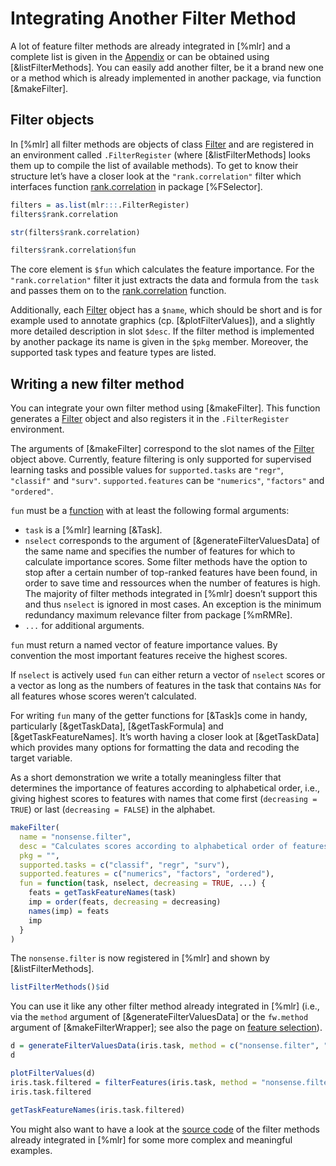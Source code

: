 # Integrating Another Filter Method

A lot of feature filter methods are already integrated in [%mlr] and a complete list is given
in the [Appendix](filter_methods.md) or can be obtained using [&listFilterMethods].
You can easily add another filter, be it a brand new one or a method which is already
implemented in another package, via function [&makeFilter].


## Filter objects
In [%mlr] all filter methods are objects of class [Filter](&makeFilter) and are registered
in an environment called `.FilterRegister`
(where [&listFilterMethods] looks them up to compile the list of available methods).
To get to know their structure let's have a closer look at the `"rank.correlation"` filter
which interfaces function [rank.correlation](&FSelector::correlation) in package [%FSelector].

```r
filters = as.list(mlr:::.FilterRegister)
filters$rank.correlation

str(filters$rank.correlation)

filters$rank.correlation$fun
```

The core element is `$fun` which calculates the feature importance.
For the `"rank.correlation"` filter it just extracts the data and formula from the `task`
and passes them on to the [rank.correlation](&FSelector::correlation) function.

Additionally, each [Filter](&makeFilter) object has a `$name`, which should be short and is
for example used to annotate graphics (cp. [&plotFilterValues]), and a slightly more detailed
description in slot `$desc`.
If the filter method is implemented by another package its name is given in the `$pkg` member.
Moreover, the supported task types and feature types are listed.


## Writing a new filter method
You can integrate your own filter method using [&makeFilter]. This function generates a
[Filter](&makeFilter) object and also registers it in the `.FilterRegister` environment.

The arguments of [&makeFilter] correspond to the slot names of the [Filter](&makeFilter)
object above.
Currently, feature filtering is only supported for supervised learning tasks and possible
values for `supported.tasks` are `"regr"`, `"classif"` and `"surv"`.
`supported.features` can be `"numerics"`, `"factors"` and `"ordered"`.

`fun` must be a [function](&base::function) with at least the following formal arguments:

* `task` is a [%mlr] learning [&Task].
* `nselect` corresponds to the argument of [&generateFilterValuesData] of the same name and
  specifies the number of features for which to calculate importance scores.
  Some filter methods have the option to stop after a certain number of top-ranked features
  have been found, in order to save time and ressources when the number of features is high.
  The majority of filter methods integrated in [%mlr] doesn't support this and thus
  `nselect` is ignored in most cases.
  An exception is the minimum redundancy maximum relevance filter from package [%mRMRe].
* `...` for additional arguments.

`fun` must return a named vector of feature importance values.
By convention the most important features receive the highest scores.

If `nselect` is actively used `fun` can either return a vector of `nselect` scores or
a vector as long as the numbers of features in the task that contains `NAs` for all
features whose scores weren't calculated.

For writing `fun` many of the getter functions for [&Task]s come in handy,
particularly [&getTaskData], [&getTaskFormula] and [&getTaskFeatureNames].
It's worth having a closer look at [&getTaskData] which provides many options for
formatting the data and recoding the target variable.

As a short demonstration we write a totally meaningless filter that determines the
importance of features according to alphabetical order, i.e., giving highest scores to
features with names that come first (`decreasing = TRUE`) or last (`decreasing = FALSE`)
in the alphabet.

```r
makeFilter(
  name = "nonsense.filter",
  desc = "Calculates scores according to alphabetical order of features",
  pkg = "",
  supported.tasks = c("classif", "regr", "surv"),
  supported.features = c("numerics", "factors", "ordered"),
  fun = function(task, nselect, decreasing = TRUE, ...) {
    feats = getTaskFeatureNames(task)
    imp = order(feats, decreasing = decreasing)
    names(imp) = feats
    imp
  }
)
```

The `nonsense.filter` is now registered in [%mlr] and shown by [&listFilterMethods].

```r
listFilterMethods()$id
```

You can use it like any other filter method already integrated in [%mlr] (i.e., via the
`method` argument of [&generateFilterValuesData] or the `fw.method` argument of
[&makeFilterWrapper]; see also the page on [feature selection](feature_selection.md)).

```r
d = generateFilterValuesData(iris.task, method = c("nonsense.filter", "anova.test"))
d

plotFilterValues(d)
iris.task.filtered = filterFeatures(iris.task, method = "nonsense.filter", abs = 2)
iris.task.filtered

getTaskFeatureNames(iris.task.filtered)
```

You might also want to have a look at the
[source code](https://github.com/mlr-org/mlr/blob/master/R/Filter.R#L95)
of the filter methods already integrated in [%mlr] for some more complex and meaningful
examples.
